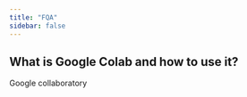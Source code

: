 ---
title: "FQA"
sidebar: false
---

## What is Google Colab and how to use it?

Google collaboratory 

## 